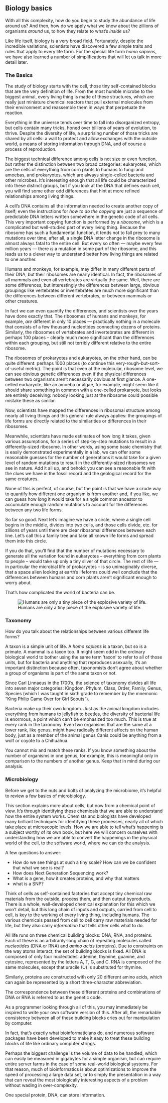 


## Biology basics


With all this complexity, how do you begin to study the abundance of life around us? And then, how do we apply what we know about the zillions of organisms _around_ us, to how they relate to what’s *inside* us?

Like life itself, biology is a very broad field. Fortunately, despite the incredible variations, scientists have discovered a few simple traits and rules that apply to every life form. For the special life form _homo sapiens_, we have also learned a number of simplifications that will let us talk in more detail later.



### The Basics


The study of biology starts with the cell, those tiny self-contained blocks that are the very definition of life. From the most humble microbe to the biggest animal, every living thing is made of these structures, which are really just miniature chemical reactors that pull external molecules from their environment and reassemble them in ways that perpetuate the reaction.

Everything in the universe tends over time to fall into disorganized entropy, but cells contain many tricks, honed over billions of years of evolution, to thrive. Despite the diversity of life, a surprising number of those tricks are shared by all cells: a wall to protect and allow exchanges with the outside world, a means of storing information through DNA, and of course a process of reproduction.

The biggest technical difference among cells is not size or even function, but rather the distinction between two broad categories: eukaryotes, which are the cells of everything from corn plants to humans to fungi and amoebas, and prokaryotes, which are always single-celled bacteria and other microbes. It's interesting enough that all life could be characterized into these distinct groups, but if you look at the DNA that defines each cell, you will find some other odd differences that hint at more refined relationships among living things.

A cell's DNA contains all the information needed to create another copy of itself; even the instructions for _how to do the copying_ are just a sequence of predictable DNA letters written somewhere in the genetic code of all cells. This very important copying function is performed by a *ribosome*, which is a complicated but well-studied part of every living thing. Because the ribosome has such a fundamental function, it tends not to fall prey to many mutations over time; after all, a single DNA letter change in the ribosome is almost always fatal to the entire cell. But every so often — maybe every few million years — there *is* a mutation in some part of the ribosome, and this leads us to a clever way to understand better how living things are related to one another.

Humans and monkeys, for example, may differ in many different parts of their DNA, but their ribosomes are nearly identical. In fact, the ribosomes of all mammals and even all vertebrates are virtually the same. Well, there are some differences, but interestingly the differences between large, obvious groupings like vertebrates or invertebrates are much more significant than the differences between different vertebrates, or between mammals or other creatures.

In fact we can even quantify the differences, and scientists over the years have done exactly that. The ribosomes of humans and monkeys, for example, _are_ different in only 10 places — practically nothing in a molecule that consists of a few thousand nucleotides connecting dozens of proteins. Similarly, the ribosomes of vertebrates and invertebrates are different in perhaps 100 places -- clearly much more significant than the differences within each grouping, but still not terribly different relative to the entire ribosome.

The ribosomes of prokaryotes and eukaryotes, on the other hand, can be quite different: perhaps 1000 places (to continue this very-rough-but-sort-of-useful metric). The point is that even at the molecular, ribosome level, we can see obvious genetic differences even if the physical differences between two organisms aren't necessarily obvious at first glance. A one-celled eurkaryote, like an amoeba or algae, for example, might seem like it should share something in common with a one-celled prokaryote, but looks are entirely deceiving: nobody looking just at the ribosome could possible mistake these as similar.

Now, scientists have mapped the differences in ribosomal structure among nearly all living things and this general rule always applies: the groupings of life forms are directly related to the similarities or differences in their ribosomes. 

Meanwhile, scientists have made estimates of how long it takes, given various assumptions, for a series of step-by-step mutations to result in a differently-sized ribosome. In other words, using some basic chemistry that is easily demonstrated experimentally in a lab, we can offer some reasonable guesses for the number of generations it would take for a given level of random mutations to result in the differently-sized ribosomes we see in nature. Add it all up, and behold: you can see a reasonable fit with the clues we have in the fossil record and the geological record for the same creatures.

None of this is perfect, of course, but the point is that we have a crude way to quantify how different one organism is from another and, if you like, we can guess how long it would take for a single common ancestor to accumulate enough random mutations to account for the differences between any two life forms.

So far so good. Next let's imagine we have a circle, where a single cell begins in the middle, divides into two cells, and those cells divide, etc. for zillions of years until there are clear ribosomal differences between each line. Let's call this a family tree and take all known life forms and spread them into this circle. 

If you do that, you'll find that the number of mutations necessary to generate all the variation found in eukaryotes -- everything from corn plants to people -- would take up only a tiny sliver of that circle. The rest of life --- in particular the microbial life of prokaryotes -- is so unimaginably diverse, that a space alien looking at earth's lifeforms could well conclude that the differences between humans and corn plants aren't significant enough to worry about.

That's how complicated the world of bacteria can be.

![Humans are only a tiny piece of the explosive variety of life.](assets/scienceTreeLife.jpg)

### Taxonomy


How do you talk about the relationships between various different life forms?

A taxon is a simple unit of life. A *homo sapiens* is a taxon, but so is a primate. A mammal is a taxon too. It might seem odd in the ordinary biological world to bother using the same term ‘taxon’ to refer to all of those units, but for bacteria and anything that reproduces asexually, it’s an important distinction because often, taxonomists don’t agree about whether a group of organisms is part of the same taxon or not.

Since Carl Linnaeus in the 1700’s, the science of taxonomy divides all life into seven major categories: Kingdom, Phylum, Class, Order, Family, Genus, Species (which I was taught in sixth grade to remember by the mnemonic “King Philip Came Over for Girl Scouts”).

Bacteria make up their own kingdom. Just as the animal kingdom includes everything from humans to jellyfish to beetles, the diversity of bacterial life is enormous, a point which can’t be emphasized too much. This is true at every rank in the taxonomy. Even two organisms that are the same at a lower rank, like genus, might have radically different affects on the human body, just as a member of the animal genus Canis could be anything from a wolf or coyote to a Chihuahua.

You cannot mix and match these ranks. If you know something about the number of organisms in one genus, for example, this is meaningful only in comparison to the numbers of another genus. Keep that in mind during our analysis.


### Microbiology

Before we get to the nuts and bolts of analyzing the microbiome, it's helpful to review a few basics of microbiology.

This section explains more about cells, but now from a chemical point of view. It's through identifying these chemicals that we are able to understand how the entire system works. Chemists and biologists have developed many brilliant techniques for identifying these processes, nearly all of which take place at microscopic levels. How we are able to tell what's happening is a subject worthy of its own book, but here we will concern ourselves with understanding how we are able to convert the happenings in the physical world of the cell, to the software world, where we can do the analysis.

A few questions to answer:

- How do we see things at such a tiny scale? How can we be confident that what we see is real?
- How does Next Generation Sequencing work?
- What is a gene, how it creates proteins, and why that matters
- what is a SNP?

Think of cells as self-contained factories that accept tiny chemical raw materials from the outside, process them, and then output byproducts. There is a whole, well-developed chemical explanation for this which we won't detail, but this long chain of inputs and outputs, carried from cell to cell, is key to the working of every living thing, including humans. The various chemicals passed from cell to cell carry raw materials needed for life, but they also carry *information* that tells other cells what to do.

All life runs on three chemical building blocks: DNA, RNA, and proteins. Each of these is an arbitrarily-long chain of repeating molecules called *nucleotides* (DNA or RNA) and *amino acids* (proteins). Due to constraints on the way atoms interact, the set of building blocks is fixed. All DNA is composed of only four nucleotides: adenine, thymine, guanine, and cytosine, represented by the letters A, T, G, and C. RNA is composed of the same molecules, except that uracile (U) is substituted for thymine.

Similarly, proteins are constructed with only 20 different amino acids, which can again be represented by a short three-character abbreviation.

The correspondence between these different proteins and combinations of DNA or RNA is referred to as the genetic code.

As a programmer looking through all of this, you may immediately be inspired to write your own software version of this. After all, the remarkable consistency between all of these building blocks cries out for manipulation by computer.

In fact, that’s exactly what bioinformaticians do, and numerous software packages have been developed to make it easy to treat these building blocks of life like ordinary computer strings.

Perhaps the biggest challenge is the volume of data to be handled, which can easily be measured in gigabytes for a simple organism, but can require entire server farms in the case of some real-world biological systems. For that reason, much of bioinformatics is about optimizations to improve the speed of processing a large data set, or to simply the presentation in a way that can reveal the most biologically interesting aspects of a problem without wading in over-complexity.

One special protein, DNA, can store information.







